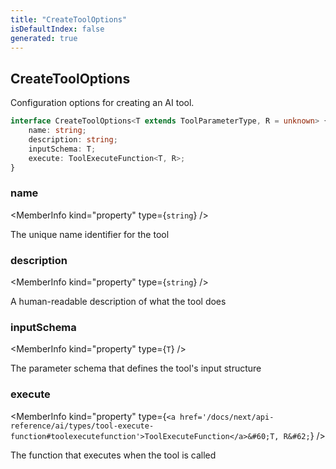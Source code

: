 ```yaml
---
title: "CreateToolOptions"
isDefaultIndex: false
generated: true
---
```



<!-- This file was generated from the CommandKit source. Do not modify. Instead, re-run the "docgen" script -->


## CreateToolOptions

<GenerationInfo sourceFile="packages/ai/src/tools/common/index.ts" sourceLine="36" packageName="@commandkit/ai" />

Configuration options for creating an AI tool.

```ts title="Signature"
interface CreateToolOptions<T extends ToolParameterType, R = unknown> {
    name: string;
    description: string;
    inputSchema: T;
    execute: ToolExecuteFunction<T, R>;
}
```

<div className="members-wrapper">

### name

<MemberInfo kind="property" type={`string`}   />

The unique name identifier for the tool
### description

<MemberInfo kind="property" type={`string`}   />

A human-readable description of what the tool does
### inputSchema

<MemberInfo kind="property" type={`T`}   />

The parameter schema that defines the tool's input structure
### execute

<MemberInfo kind="property" type={`<a href='/docs/next/api-reference/ai/types/tool-execute-function#toolexecutefunction'>ToolExecuteFunction</a>&#60;T, R&#62;`}   />

The function that executes when the tool is called


</div>
